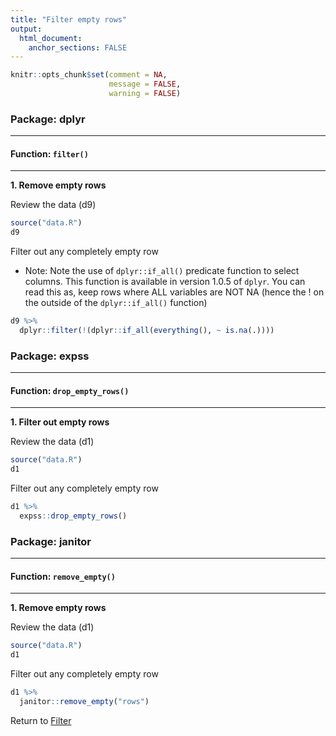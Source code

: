 ```yaml
---
title: "Filter empty rows"
output: 
  html_document:
    anchor_sections: FALSE
---
```


```r
knitr::opts_chunk$set(comment = NA,
                      message = FALSE,
                      warning = FALSE)
```


### Package: dplyr

---

#### Function: `filter()`

---

**1\. Remove empty rows**

Review the data (d9)

```r

source("data.R")
d9

```

Filter out any completely empty row

* Note: Note the use of `dplyr::if_all()` predicate function to select columns. This function is available in version 1.0.5 of `dplyr`. You can read this as, keep rows where ALL variables are NOT NA (hence the ! on the outside of the `dplyr::if_all()` function)

```r

d9 %>% 
  dplyr::filter(!(dplyr::if_all(everything(), ~ is.na(.))))


```



### Package: expss

---

#### Function: `drop_empty_rows()`

---

**1\. Filter out empty rows**

Review the data (d1)

```r

source("data.R")
d1

```


Filter out any completely empty row

```r

d1 %>% 
  expss::drop_empty_rows()

```


### Package: janitor

---

#### Function: `remove_empty()`

---


**1\. Remove empty rows**

Review the data (d1)

```r

source("data.R")
d1

```

Filter out any completely empty row

```r

d1 %>% 
  janitor::remove_empty("rows")

```


Return to [Filter](https://github.com/Cghlewis/data-wrangling-functions/wiki/Filter)
